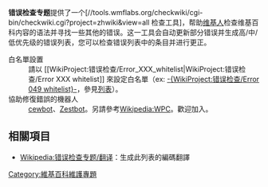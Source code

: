 {{backlog}}
{{shortcut|WP:WPCHECK}}
'''错误检查专题'''提供了一个[//tools.wmflabs.org/checkwiki/cgi-bin/checkwiki.cgi?project=zhwiki&view=all 检查工具]，帮助[[维基人|维基人]]检查维基百科内容的语法并寻找一些其他的错误。这一工具会自动更新部分错误并生成高/中/低优先级的错误列表，您可以检查错误列表中的条目并进行更正。

;白名單設置
:請以 <nowiki>[[WikiProject:错误检查/Error_XXX_whitelist|WikiProject:错误检查/Error XXX whitelist]]</nowiki> 來設定白名單（ex: [[WikiProject:错误检查/Error_049_whitelist|-{WikiProject:错误检查/Error 049 whitelist}-]]，參見[[special:前綴索引/WikiProject:错误检查/Error|列表]]）。
;協助修復錯誤的機器人
: [[User:cewbot/log/20151002|cewbot]]、[[User:Zestbot|Zestbot]]。另請參考[[Wikipedia:WPC|Wikipedia:WPC]]。歡迎加入。
<!--
== 高优先级 ==
{{main|Wikipedia:错误检查专题/高优先级}}
{{/高优先级}}

== 中优先级 ==
{{main|Wikipedia:错误检查专题/中优先级}}
{{/中优先级}}

== 低优先级 ==
{{main|Wikipedia:错误检查专题/低优先级}}
{{/低优先级}}
-->

== 相關項目 ==
*[[Wikipedia:错误检查专题/翻译|Wikipedia:错误检查专题/翻译]]：生成此列表的編碼翻譯

{{WikiProject Footer}}
[[Category:維基百科維護專題|Category:維基百科維護專題]]